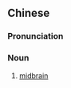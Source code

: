 {{also|中脑}}
==Chinese==
{{zh-forms|s=中脑}}

===Pronunciation===
{{zh-pron
|m=zhōngnǎo
|c=zung1 nou5
|w=1tson nau
|cat=n
}}

===Noun===
{{zh-noun}}

# {{lb|zh|anatomy}} [[midbrain]]